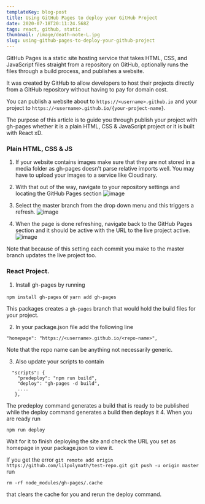 ```yaml
---
templateKey: blog-post
title: Using GitHub Pages to deploy your GitHub Project
date: 2020-07-18T20:11:24.568Z
tags: react, github, static
thumbnail: /image/death-note-L.jpg
slug: using-github-pages-to-deploy-your-github-project
---
```


GitHub Pages is a static site hosting service that takes HTML, CSS, and JavaScript files straight from a repository on GitHub, optionally runs the files through a build process, and publishes a website.

It was created by GitHub to allow developers to host their projects directly from a GitHub repository without having to pay for domain cost.

You can publish a website about to `https://<username>.github.io` and your project to `https://<username>.github.io/{your-project-name}`.

The purpose of this article is to guide you through publish your project with gh-pages whether it is a plain HTML, CSS & JavaScript project or it is built with React xD.


### Plain HTML, CSS & JS
1. If your website contains images make sure that they are not stored in a media folder as gh-pages doesn't parse relative imports well. You may have to upload your images to a service like Cloudinary.

2. With that out of the way, navigate to your repository settings and locating the GitHub Pages section
![image](https://i.imgur.com/5ZlMuH7.png)

3. Select the master branch from the drop down menu and this triggers a refresh.
![image](https://i.imgur.com/PDUMDMZ.png)

4. When the page is done refreshing, navigate back to the GitHub Pages section and it should be active with the URL to the live project active.
![image](https://i.imgur.com/T7EH5CC.png)

Note that because of this setting each commit you make to the master branch updates the live project too.

### React Project.
1. Install gh-pages by running

`npm install gh-pages` or `yarn add gh-pages`

This packages creates a `gh-pages` branch that would hold the build files for your project.

2. In your package.json file
add the following line 
``` 
"homepage": "https://<username>.github.io/<repo-name>",
```

Note that the repo name can be anything not necessarily generic.

3. Also update your scripts to contain 
```
  "scripts": {
    "predeploy": "npm run build",
    "deploy": "gh-pages -d build",
    ....
   },
```

The predeploy command generates a build that is ready to be published while the deploy command generates a build then deploys it
4. When you are ready run 
```
npm run deploy
```

Wait for it to finish deploying the site and check the URL you set as homepage in your package.json to view it.

If you get the error 
`git remote add origin https://github.com/lilpolymath/test-repo.git
git push -u origin master`
run 
```
rm -rf node_modules/gh-pages/.cache
```
that clears the cache for you and rerun the deploy command.